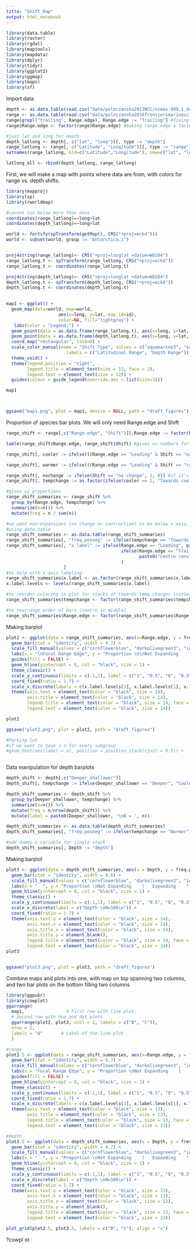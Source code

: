 ```yaml
---
title: "Shift_Map"
output: html_notebook
---
```


```r
library(data.table)
library(raster)
library(rgdal)
library(maptools)
library(mapdata)
library(dplyr)
library(tidyr)
library(ggplot2)
library(ggmap)
library(maps)
library(sf)

```

Import data
```r
depth <- as.data.table(read.csv("data/poloczanska2013NCC/nceas.999.1_depth.csv"))
range <- as.data.table(read.csv("data/poloczanska2016frontiersmarinescience/table 2_cleaned.csv"))
range[grepl("trailing", Range.edge), Range.edge := "Trailing"] #fixing lack of consistency in capitalization
range$Range.edge <- factor(range$Range.edge) #making range.edge a factor

#just lat and long for depth
depth_latlong <- depth[, c("lat", "long")][, type := "depth"]
range_latlong <- range[, c("Latitude", "Longitude")][, type := "range"]
setnames(range_latlong, old=c("Latitude","Longitude"), new=c("lat", "long"))

latlong_all <- rbind(depth_latlong, range_latlong)

```

First, we will make a map with points where data are from, with colors for range vs. depth shifts. 

```r
library(mapproj)
library(sp)
library(rworldmap)

#cannot run below more than once
coordinates(range_latlong)=~long+lat
coordinates(depth_latlong)=~long+lat

world <- fortify(spTransform(getMap(), CRS("+proj=eck4")))
world <- subset(world, group != "Antarctica.1")


proj4string(range_latlong)<- CRS("+proj=longlat +datum=WGS84")
range_latlong.t <- spTransform(range_latlong, CRS("+proj=eck4"))
range_latlong.t <- coordinates(range_latlong.t)

proj4string(depth_latlong)<- CRS("+proj=longlat +datum=WGS84")
depth_latlong.t <- spTransform(depth_latlong, CRS("+proj=eck4"))
depth_latlong.t <- coordinates(depth_latlong.t)

 
map1 <- ggplot() +
  geom_map(data=world, map=world,
                    aes(x=long, y=lat, map_id=id),
                    color=NA, fill="lightgray") +
   labs(color = "Legend:") +
  geom_point(data = as.data.frame(range_latlong.t), aes(x=long, y=lat, col = "aquamarine3"), size = 1.3) +
  geom_point(data = as.data.frame(depth_latlong.t), aes(x=long, y=lat, col = "orchid3"), size = 1.3) +
  coord_map("rectangular", lat0=0) +
  scale_color_manual(name = "Shift Type", values = c("aquamarine3", "orchid3"),
                       labels = c("Latitudinal Range", "Depth Range")) +
  theme_void() +
  theme(legend.position = "right",
        legend.title = element_text(size = 13, face = 2),
        legend.text = element_text(size = 12)) +
  guides(colour = guide_legend(override.aes = list(size=3)))

map1



ggsave("map1.png", plot = map1, device = NULL, path = "draft_figures")


```

Proportion of species bar plots. We will only need Range.edge and Shift
```r
range_shift <- range[,c("Range.edge", "Shift")][,Range.edge := factor(Range.edge)] #only need range edge and shift columns, and range.edge should be a factor

table(range_shift$Range.edge, range_shift$Shift) #gives us numbers for each shift/range.edge combo

range_shift[, cooler := ifelse(((Range.edge == "Leading" & Shift == "expansion")|(Range.edge == "Centre" & Shift == "expansion") | (Range.edge == "Trailing" & Shift == "contraction")) , 1, 0)] #if leading range edge and expansion OR centre range edge and expansion OR trailing range edge and contraction, it's moving towards cooler

range_shift[, warmer := ifelse(((Range.edge == "Leading" & Shift == "contraction")|(Range.edge == "Centre" & Shift == "contraction") | (Range.edge == "Trailing" & Shift == "expansion")) , 1, 0)] #if leading range edge and contraction OR centre range edge and contraction OR trailing range edge and expansion, it's moving towards warmer

range_shift[, nochange := ifelse(Shift == "no change", 1, 0)] #if it's not contracting or expanding, it's not moving towards a temperature change
range_shift[, tempchange := as.factor(ifelse(cooler == 1, "Towards cooler", ifelse(warmer == 1, "Towards warmer", "No change")))] #putting cooler, warmer, no change into one column

#gives us proportions
range_shift_summaries <- range_shift %>%
  group_by(Range.edge, tempchange) %>%
  summarize(n=n()) %>%
  mutate(freq = n / sum(n))

#we want non-expansions (no change or contraction) to be below x axis, so these frequencies must be negative
#using data.table
range_shift_summaries <- as.data.table(range_shift_summaries)
range_shift_summaries[, "freq.posneg" := ifelse(tempchange == "Towards warmer" | tempchange == "No change", as.numeric(paste0(freq*(-1))), as.numeric(paste0(freq)))]
range_shift_summaries[, "x.label" := ifelse(Range.edge == "Leading", paste0("Leading \nn=", length(which(range_shift$Range.edge == "Leading"))), 
                                            ifelse(Range.edge == "Trailing", paste0("Trailing \nn=", length(which(range_shift$Range.edge == "Trailing"))), 
                                                   paste0("Centre \nn=", length(which(range_shift$Range.edge == "Centre"))))
                                            )
                      ]
#to help with x axis labeling
range_shift_summaries$x.label <- as.factor(range_shift_summaries$x.label)
x.label.levels <- levels(range_shift_summaries$x.label)

#to reorder coloring in plot for stacks of towards temp changes (cooler = blue, etc.)
range_shift_summaries$tempchange <- factor(range_shift_summaries$tempchange, levels = c("Towards cooler","No change","Towards warmer"))

#to rearrange order of bars (centre in middle)
range_shift_summaries$Range.edge <- factor(range_shift_summaries$Range.edge, levels = c("Trailing", "Centre", "Leading"))

```

Making barplot
```r

plot2 <- ggplot(data = range_shift_summaries, aes(x=Range.edge, y = freq.posneg, fill = tempchange)) +
  geom_bar(stat = "identity", width = 0.7) +
  scale_fill_manual(values = c("cornflowerblue", "darkolivegreen3", "indianred2")) +
  labs(x = "\nFocal Range Edge", y = "Proportion \n\nNot Expanding    |    Expanding      \n") +
  guides(fill = FALSE) +
  geom_hline(yintercept = 0, col = "black", size = 1) +
  theme_classic() +
  scale_y_continuous(limits = c(-1,1), label = c("1", "0.5", "0", "0.5", "1")) +
  coord_fixed(ratio = 1.7) +
  scale_x_discrete(labels = c(x.label.levels[3], x.label.levels[1], x.label.levels[2])) +
  theme(axis.text = element_text(color = "black", size = 14),  
        axis.title = element_text(color = "black", size = 14),
        legend.title = element_text(color = "black", size = 14, face = 2),
        legend.text = element_text(color = "black", size = 14))

plot2

ggsave("plot2.png", plot = plot2, path = "draft_figures")

#Parking lot
#if we want to have a n for every subgroup
#geom_text(aes(label = n), position = position_stack(vjust = 0.5)) +



```

Data manipulation for depth barplots
```r
depth_shift <- depth[,c("Deeper_shallower")]
depth_shift[, tempchange := ifelse(Deeper_shallower == "Deeper", "Cooler", ifelse(Deeper_shallower == "Shallower", "Warmer", "No change"))]

depth_shift_summaries <- depth_shift %>%
  group_by(Deeper_shallower, tempchange) %>%
  summarize(n=n()) %>%
  mutate(freq = n/nrow(depth_shift)) %>%
  mutate(label = paste0(Deeper_shallower, '\nN = ', n))

depth_shift_summaries <- as.data.table(depth_shift_summaries)
depth_shift_summaries[, "freq.posneg" := ifelse(tempchange == "Warmer" | tempchange == "No change", as.numeric(paste0(freq*(-1))), as.numeric(paste0(freq)))]

#add dummy x variable for single stack
depth_shift_summaries[, Depth := "depth"]
```

Making barplot
```r
plot3 <- ggplot(data = depth_shift_summaries, aes(x = Depth, y = freq.posneg, fill = tempchange)) +
  geom_bar(stat = "identity", width = 0.6) +
  scale_fill_manual(values = c("cornflowerblue", "darkolivegreen3", "indianred2")) +
  labs(x = "  ", y = "Proportion \nNot Expanding    |   Expanding    ", fill = "Direction of \nMovement") +
  geom_hline(yintercept = 0, col = "black", size = 1) +
  theme_classic() +
  scale_y_continuous(limits = c(-1,1), label = c("1", "0.5", "0", "0.5", "1")) +
  scale_x_discrete(label = c("Depth \nN=106\n")) +
  coord_fixed(ratio = 1.7) +
  theme(axis.text.y = element_text(color = "black", size = 14),  
        axis.text.x = element_text(color = "black", size = 14),
        axis.title.x = element_text(color = "black", size = 14),
        axis.title.y = element_blank(),
        legend.title = element_text(color = "black", size = 14, face = 2),
        legend.text = element_text(color = "black", size = 14))
plot3


ggsave("plot3.png", plot = plot3, path = "draft_figures")
```
Combine maps and plots into one, with map on top spanning two columns, and two bar plots on the bottom filling two columns
```r
library(ggpubr)
library(cowplot)
ggarrange(
  map1,                # First row with line plot
  # Second row with box and dot plots
  ggarrange(plot2, plot3, ncol = 2, labels = c("B", "C")), 
  nrow = 2, 
  labels = "A"       # Label of the line plot
  ) 
```
```r
#range
plot2.5 <- ggplot(data = range_shift_summaries, aes(x=Range.edge, y = freq.posneg, fill = tempchange)) +
  geom_bar(stat = "identity", width = 0.7) +
  scale_fill_manual(values = c("cornflowerblue", "darkolivegreen3", "indianred2")) +
  labs(x = "Focal Range Edge", y = "Proportion \nNot Expanding    |    Expanding      ") +
  guides(fill = FALSE) +
  geom_hline(yintercept = 0, col = "black", size = 1) +
  theme_classic() +
  scale_y_continuous(limits = c(-1,1), label = c("1", "0.5", "0", "0.5", "1")) +
  coord_fixed(ratio = 1.7) +
  scale_x_discrete(labels = c(x.label.levels[3], x.label.levels[1], x.label.levels[2])) +
  theme(axis.text = element_text(color = "black", size = 13),  
        axis.title = element_text(color = "black", size = 12),
        legend.title = element_text(color = "black", size = 13, face = 2),
        legend.text = element_text(color = "black", size = 13))

#depth
plot3.5 <- ggplot(data = depth_shift_summaries, aes(x = Depth, y = freq.posneg, fill = tempchange)) +
  geom_bar(stat = "identity", width = 0.7) +
  scale_fill_manual(values = c("cornflowerblue", "darkolivegreen3", "indianred2")) +
  labs(x = "  ", y = "Proportion \nNot Expanding    |   Expanding    ", fill = "Direction of \nMovement") +
  geom_hline(yintercept = 0, col = "black", size = 1) +
  theme_classic() +
  scale_y_continuous(limits = c(-1,1), label = c("1", "0.5", "0", "0.5", "1")) +
  scale_x_discrete(label = c("Depth \nN=106\n")) +
  coord_fixed(ratio = 1.7) +
  theme(axis.text.y = element_text(color = "black", size = 13),  
        axis.text.x = element_text(color = "black", size = 13),
        axis.title.x = element_text(color = "black", size = 12),
        axis.title.y = element_blank(),
        legend.title = element_text(color = "black", size = 13, face = 2),
        legend.text = element_text(color = "black", size = 13))

plot_grid(plot2.5, plot3.5, labels = c("B", "C"), align = "v")
```

?cowpl
ot

